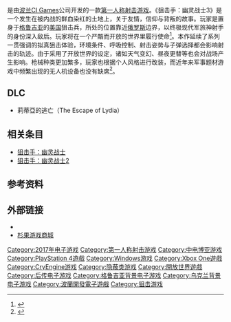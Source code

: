 {{NoteTA
| G1 = Games
}}
{{Infobox VG
| title = 狙击手：幽灵战士3
| english = Sniper: Ghost Warrior 3
| image = File:Sniper Ghost Warrior 3 Cover.jpg
| caption = 《狙击手：幽灵战士3》PC版游戏封面
| genre = [[第一人称射击|第一人称射击]]（FPS）
| platforms = {{spml|[[PlayStation_4|PlayStation 4]]|[[Xbox_One|Xbox One]]|[[Windows|Windows]]}}
| developer = [[CI_Games|CI Games]]
| publisher = CI Games
| distributor = {{vgrelease|}}
| director =
| producer =
| designer =
| writer =
| programmer =
| composer =
| artist =
| series = [[狙击手：幽灵战士系列|狙击手：幽灵战士系列]]
| engine = [[CryEngine|CryEngine]]
| modes = [[单人电子游戏|单人]]
| released = 2017年4月25日
}}

{{vgname|狙击手：幽灵战士3|en=Sniper: Ghost Warrior 3|cn=狙击手：幽灵战士3|tw=狙擊之王：幽靈戰士3}}是由[[波兰|波兰]][[CI_Games|CI Games]]公司开发的一款[[第一人称射击游戏|第一人称射击游戏]]。《狙击手：幽灵战士3》是一个发生在被内战的鲜血染红的土地上，关于友情，信仰与背叛的故事。玩家是置身于[[格鲁吉亚|格鲁吉亚]]的[[美国|美国]]狙击兵，所处的位置靠近[[俄罗斯|俄罗斯]]边界，以终极现代军旅神射手的身份深入敌后。玩家将在一个严酷而开放的世界里履行使命<ref>{{Cite web |url = http://www.sonkwo.com/products/2324 |title = 狙击手：幽灵战士3 |author =  |date = 2016-08-02 |work = 杉果游戏 |publisher = 中电博亚 |language =  |accessdate =  |quote =  |archive-date = 2019-04-07 |archive-url = https://web.archive.org/web/20190407011123/http://www.sonkwo.com/products/2324 |dead-url = no }}</ref>。本作延续了系列一贯强调的拟真狙击体验，环境条件、呼吸控制、射击姿势与子弹选择都会影响射击的轨迹。由于采用了开放世界的设定，诸如天气变幻、昼夜更替等也会对战场产生影响。枪械种类更加繁多，玩家也根据个人风格进行改装，而近年来军事题材游戏中频繁出现的无人机设备也没有缺席<ref name="multiple">{{Cite web|url =http://www.sonkwo.com/articles/2148|title =大量实机截图公布！《狙击手：幽灵战士3》抢先看|author =|date =2016-08-08|work =杉果游戏|publisher =中电博亚|language =|accessdate =|quote =|deadurl =yes|archiveurl =https://web.archive.org/web/20160907153802/http://www.sonkwo.com/articles/2148|archivedate =2016-09-07}}</ref>。

== DLC ==

* 莉蒂亞的逃亡（The Escape of Lydia）

== 相关条目 ==

* [[狙击手：幽灵战士|狙击手：幽灵战士]]
* [[狙击手：幽灵战士2|狙击手：幽灵战士2]]

== 参考资料 ==
{{Reflist}}

== 外部链接 ==

* {{Official|http://sniperghostwarrior3.com/}}
* [https://web.archive.org/web/20191027081756/http://www.sonkwo.hk/products/1571%3Fgame_id%3D1750 杉果游戏商城]

{{狙击手：幽灵战士}}
{{DEFAULTSORT:Sniper Ghost Warrior 3}}
[[Category:2017年电子游戏|Category:2017年电子游戏]]
[[Category:第一人称射击游戏|Category:第一人称射击游戏]]
[[Category:中电博亚游戏|Category:中电博亚游戏]]
[[Category:PlayStation_4遊戲|Category:PlayStation 4遊戲]]
[[Category:Windows游戏|Category:Windows游戏]]
[[Category:Xbox_One遊戲|Category:Xbox One遊戲]]
[[Category:CryEngine游戏|Category:CryEngine游戏]]
[[Category:隐蔽类游戏|Category:隐蔽类游戏]]
[[Category:開放世界遊戲|Category:開放世界遊戲]]
[[Category:后传电子游戏|Category:后传电子游戏]]
[[Category:格鲁吉亚背景电子游戏|Category:格鲁吉亚背景电子游戏]]
[[Category:乌克兰背景电子游戏|Category:乌克兰背景电子游戏]]
[[Category:波蘭開發電子遊戲|Category:波蘭開發電子遊戲]]
[[Category:狙击游戏|Category:狙击游戏]]